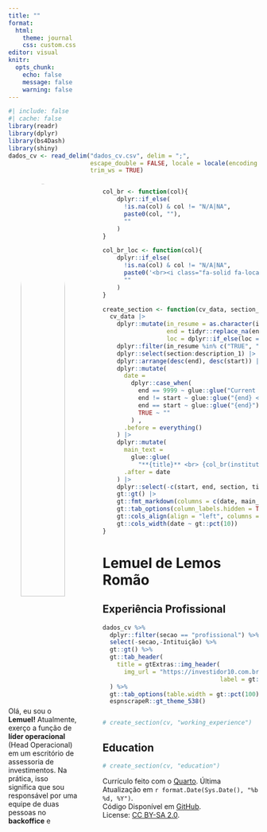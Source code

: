 ```yaml
---
title: ""
format: 
  html:
    theme: journal
    css: custom.css
editor: visual
knitr:
  opts_chunk: 
    echo: false
    message: false
    warning: false
---
```


```r
#| include: false
#| cache: false
library(readr)
library(dplyr)
library(bs4Dash)
library(shiny)
dados_cv <- read_delim("dados_cv.csv", delim = ";", 
                       escape_double = FALSE, locale = locale(encoding = "WINDOWS-1252"), 
                       trim_ws = TRUE)
```

::: columns
::: {#sidebar .column width="30%"}
<center><a href='https://www.linkedin.com/in/lemuelemos/' target='_blank'> ![](https://avatars.githubusercontent.com/u/17839354?v=4){width="80%" style="border-radius: 50%; padding-top: 5px;"}</center>
</a>

<center><span style="font-size: 1.5em;"> <a href='https://github.com/lemuelemos' target='_blank'><i class="fa-brands fa-github"></i></a> <a href='mailto:lemuelemos@gmail.com'><i class="fa fa-envelope"></i></a> <a href='https://www.linkedin.com/in/lemuelemos/' target='_blank'><i class="fa-brands fa-linkedin-in"></i></a></center>

</span>
Olá, eu sou o **Lemuel!** Atualmente, exerço a função de **líder operacional** (Head Operacional) em um escritório de assessoria de investimentos. Na prática, isso significa que sou responsável por uma equipe de duas pessoas no **backoffice** e encarregado de gerenciar os dados, desde o [ETL]{style="text-decoration: underline;"} até o processo de transformar números em [relatórios]{style="text-decoration: underline;"} nos mais diversos [formatos]{style="text-decoration: underline;"}. Se precisar de alguém para dar um toque de criatividade nos dados e se tornar seu **faxineiro de dados (data janitor)**, estou aqui!

### Languages

**Portuguese:** Native <br> **English:** Proficient

### Programming skills

<i class="fab fa-r-project"></i> `R / tidyverse / Shiny / Plumber / RMarkdown / Quarto` <br> <i class="fab fa-github"></i> `GitHub` <br> <i class="fab fa-python"></i> `Python / Selenium / Pandas / Streamlit` <br> <i class="fab fa-aws"></i> `AWS` <br>
:::

::: {.column width="2%"}
:::

::: {.column width="68%"}
<!-- Functions -->

```r
col_br <- function(col){
    dplyr::if_else(
      !is.na(col) & col != "N/A|NA", 
      paste0(col, ""),
      ""
    )
}

col_br_loc <- function(col){
    dplyr::if_else(
      !is.na(col) & col != "N/A|NA", 
      paste0('<br><i class="fa-solid fa-location-dot"></i> ', col),
      ""
    )
}

create_section <- function(cv_data, section_name){
  cv_data |>
    dplyr::mutate(in_resume = as.character(in_resume),
                  end = tidyr::replace_na(end, 9999),
                  loc = dplyr::if_else(loc == "Online", NA_character_, loc)) |>
    dplyr::filter(in_resume %in% c("TRUE", "VERDADEIRO"), section == section_name) |>
    dplyr::select(section:description_1) |>
    dplyr::arrange(desc(end), desc(start)) |>
    dplyr::mutate(
      date =
        dplyr::case_when(
          end == 9999 ~ glue::glue("Current <br> | <br> {start}"),
          end != start ~ glue::glue("{end} <br> | <br> {start}"),
          end == start ~ glue::glue("{end}"),
          TRUE ~ ""
        ) ,
      .before = everything()
    ) |>
    dplyr::mutate(
      main_text =
        glue::glue(
          "**{title}** <br> {col_br(institution)} {col_br(description_1)} {col_br_loc(loc)}"),
      .after = date
    ) |>
    dplyr::select(-c(start, end, section, title, institution, loc, description_1)) |>
    gt::gt() |>
    gt::fmt_markdown(columns = c(date, main_text)) |> 
    gt::tab_options(column_labels.hidden = TRUE, table.width = gt::pct(100)) |> 
    gt::cols_align(align = "left", columns = main_text) |> 
    gt::cols_width(date ~ gt::pct(10))
}
```

<!-- Main content -->

# Lemuel de Lemos Romão

## <i class="fa-solid fa-suitcase"></i> Experiência Profissional

```r
dados_cv %>%
  dplyr::filter(secao == "profissional") %>%
  select(-secao,-Intituição) %>%
  gt::gt() %>%
  gt::tab_header(
    title = gtExtras::img_header(
      img_url = "https://investidor10.com.br/storage/investment_advice/2BoSLNVozMWVwaQjH1gbZvC4fdnFCzI0KdmvaTMa.jpg",
                                 label = gt::md("RD Investimentos"))
  ) %>% 
  gt::tab_options(table.width = gt::pct(100)) %>% 
  espnscrapeR::gt_theme_538()


# create_section(cv, "working_experience")
```




## <i class="fa-solid fa-graduation-cap"></i> Education

```r
# create_section(cv, "education")
```

<p class="small">

Currículo feito com o [Quarto](https://quarto.org/). Última Atualização em `r format.Date(Sys.Date(), "%b %d, %Y")`. <br> Código Disponível em <i class="fa-brands fa-github"></i> [GitHub](https://github.com/lemuelemos/cv/blob/main/index.qmd). <br> License: [CC BY-SA 2.0](https://creativecommons.org/licenses/by-sa/2.0/).

</p>
:::
:::

```{=html}
<script src="https://kit.fontawesome.com/2794920b14.js" crossorigin="anonymous"></script>
```
